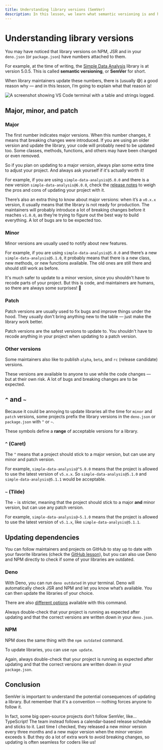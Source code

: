 ```yaml
---
title: Understanding library versions (SemVer)
description: In this lesson, we learn what semantic versioning is and how to interpret it.
---
```



# Understanding library versions

You may have noticed that library versions on NPM, JSR and in your `deno.json` (or `package.json`) have numbers attached to them.

For example, at the time of writing, the [Simple Data Analysis](https://github.com/nshiab/simple-data-analysis) library is at version 5.0.5. This is called **semantic versioning**, or **SemVer** for short.

When library maintainers update these numbers, there is (usually 😅) a good reason why — and in this lesson, I’m going to explain what that reason is!

![A screenshot showing VS Code terminal with a table and strings logged.](/assets/ninja-moves/semver/sda-github.png)

<NoticeIntro />

## Major, minor, and patch

### Major

The first number indicates major versions. When this number changes, it means that breaking changes were introduced. If you are using an older version and update the library, your code will probably need to be updated too. Some classes, methods, functions, and others may have been changed or even removed.

So if you plan on updating to a major version, always plan some extra time to adjust your project. And always ask yourself if it's actually worth it!

For example, if you are using `simple-data-analysis@5.0.0` and there is a new version `simple-data-analysis@6.0.0`, check the [release notes](https://github.com/nshiab/simple-data-analysis/releases) to weigh the pros and cons of updating your project with it.

There’s also an extra thing to know about major versions: when it’s a `v0.x.x` version, it usually means that the library is not ready for production. The maintainers will probably introduce a lot of breaking changes before it reaches `v1.0.0`, as they’re trying to figure out the best way to build everything. A lot of bugs are to be expected too.

### Minor

Minor versions are usually used to notify about new features.

For example, if you are using `simple-data-analysis@5.0.0` and there’s a new `simple-data-analysis@5.1.0`, it probably means that there is a new class, new methods, or new functions available. The old ones are still there and should still work as before.

It's much safer to update to a minor version, since you shouldn't have to recode parts of your project. But this is code, and maintainers are humans, so there are always some surprises! 😬

### Patch

Patch versions are usually used to fix bugs and improve things under the hood. They usually don't bring anything new to the table — just make the library work better.

Patch versions are the safest versions to update to. You shouldn't have to recode anything in your project when updating to a patch version.

### Other versions

Some maintainers also like to publish `alpha`, `beta`, and `rc` (release candidate) versions.

These versions are available to anyone to use while the code changes — but at their own risk. A lot of bugs and breaking changes are to be expected.

## `^` and `~`

Because it could be annoying to update libraries all the time for `minor` and `patch` versions, some projects prefix the library versions in the `deno.json` or `package.json` with `^` or `~`.

These symbols define a **range** of acceptable versions for a library.

### `^` (Caret)

The `^` means that a project should stick to a major version, but can use any minor and patch version.

For example, `simple-data-analysis@^5.0.0` means that the project is allowed to use the latest version of `v5.x.x`. So `simple-data-analysis@5.1.0` and `simple-data-analysis@5.1.1` would be acceptable.

### `~` (Tilde)

The `~` is stricter, meaning that the project should stick to a major **and** minor version, but can use any patch version.

For example, `simple-data-analysis@~5.1.0` means that the project is allowed to use the latest version of `v5.1.x`, like `simple-data-analysis@5.1.1`.

## Updating dependencies

You can follow maintainers and projects on GitHub to stay up to date with your favorite libraries (check the [GitHub lesson](/git-and-github/github-basics)), but you can also use Deno and NPM directly to check if some of your libraries are outdated.

### Deno

With Deno, you can run `deno outdated` in your terminal. Deno will automatically check JSR and NPM and let you know what’s available. You can then update the libraries of your choice.

There are also [different options](https://docs.deno.com/runtime/reference/cli/outdated/) available with this command.

Always double-check that your project is running as expected after updating and that the correct versions are written down in your `deno.json`.

### NPM

NPM does the same thing with the `npm outdated` command.

To update libraries, you can use `npm update`.

Again, always double-check that your project is running as expected after updating and that the correct versions are written down in your `package.json`.

## Conclusion

SemVer is important to understand the potential consequences of updating a library. But remember that it's a convention — nothing forces anyone to follow it.

In fact, some big open-source projects don’t follow SemVer, like... TypeScript! The team instead follows a calendar-based release schedule and sticks to it. Last time I checked, they released a new minor version every three months and a new major version when the minor version exceeds `9`. But they do a lot of extra work to avoid breaking changes, so updating is often seamless for coders like us!

<NoticeEnd />
